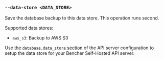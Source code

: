 ### `--data-store <DATA_STORE>`

Save the database backup to this data store.
This operation runs second.

Supported data stores:
- `aws_s3`: Backup to AWS S3

Use [the `database.data_store` section][database data store] of the API server configuration
to setup the data store for your Bencher Self-Hosted API server.

[database data store]: /docs/reference/server-config/#database
